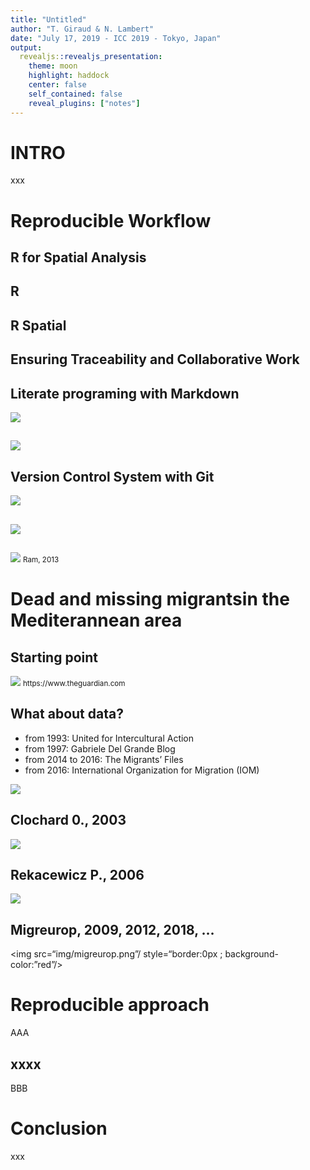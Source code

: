 ```yaml
---
title: "Untitled"
author: "T. Giraud & N. Lambert"
date: "July 17, 2019 - ICC 2019 - Tokyo, Japan"
output:
  revealjs::revealjs_presentation:
    theme: moon
    highlight: haddock
    center: false
    self_contained: false
    reveal_plugins: ["notes"]
---
```


# INTRO

xxx

# Reproducible Workflow

## R for Spatial Analysis

## R
## R Spatial



## Ensuring Traceability and Collaborative Work

## Literate programing with Markdown

<img src="img/mardown1.png"/>

## 

<img src="img/markdown2.png"/>



## Version Control System with Git

<img src="img/git1.png"/>

## 

<img src="img/git2.png"/>

## 

<img src="img/git3.jpg"/>
<small>Ram, 2013</small>

# Dead and missing migrants\n in the Mediterannean area {data-background="img/shipwreck.jpg"}

## Starting point

<img src="img/guardian.png"/>
<small>https://www.theguardian.com</small>

## What about data?

* from 1993: United for Intercultural Action
* from 1997: Gabriele Del Grande Blog
* from 2014 to 2016: The Migrants' Files
* from 2016: International Organization for Migration (IOM)

<img src="img/IOM.png"/>


## Clochard 0., 2003

<img src="img/clochard.png"/>

## Rekacewicz P., 2006

<img src="img/reka.png"/>

## Migreurop, 2009, 2012, 2018, ...

<img src="img/migreurop.png"/ style="border:0px ; background-color:"red"/>

# Reproducible approach

AAA

## xxxx

BBB

# Conclusion

xxx
